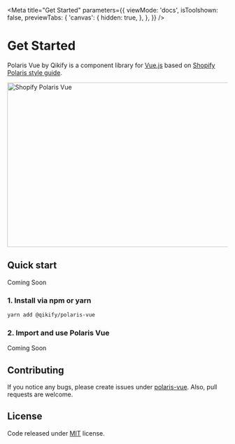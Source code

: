 
<Meta
  title="Get Started"
  parameters={{
    viewMode: 'docs',
    isToolshown: false,
    previewTabs: {
      'canvas': {
        hidden: true,
      },
    },
  }}
/>

# Get Started

Polaris Vue by Qikify is a component library for [Vue.js](https://vuejs.org/) based on [Shopify Polaris style guide](https://polaris.shopify.com/).

<img src="https://github.com/qikify/polaris-vue/blob/dev/public/images/banner.jpg?raw=true&v=1" alt="Shopify Polaris Vue" width="1000" height="376" />

## Quick start

Coming Soon

### 1. Install via npm or yarn

```bash
yarn add @qikify/polaris-vue
```

### 2. Import and use Polaris Vue

Coming Soon

## Contributing

If you notice any bugs, please create issues under [polaris-vue](https://github.com/qikify/polaris-vue/issues). Also, pull requests are welcome.

## License

Code released under [MIT](https://github.com/qikify/polaris-vue/LICENSE) license.
